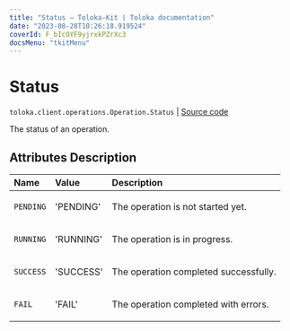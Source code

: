 ```yaml
---
title: "Status — Toloka-Kit | Toloka documentation"
date: "2023-08-28T10:26:18.919524"
coverId: F_bIcOYF9yjrxkPZrXc3
docsMenu: "tkitMenu"
---
```


# Status

`toloka.client.operations.Operation.Status` | [Source code](https://github.com/Toloka/toloka-kit/blob/v1.2.1/src/client/operations.py#L68)

The status of an operation.

## Attributes Description

| Name | Value | Description |
| :------| :-----------| :----------| 
`PENDING`|'PENDING'|<p>The operation is not started yet.</p>
`RUNNING`|'RUNNING'|<p>The operation is in progress.</p>
`SUCCESS`|'SUCCESS'|<p>The operation completed successfully.</p>
`FAIL`|'FAIL'|<p>The operation completed with errors.</p>